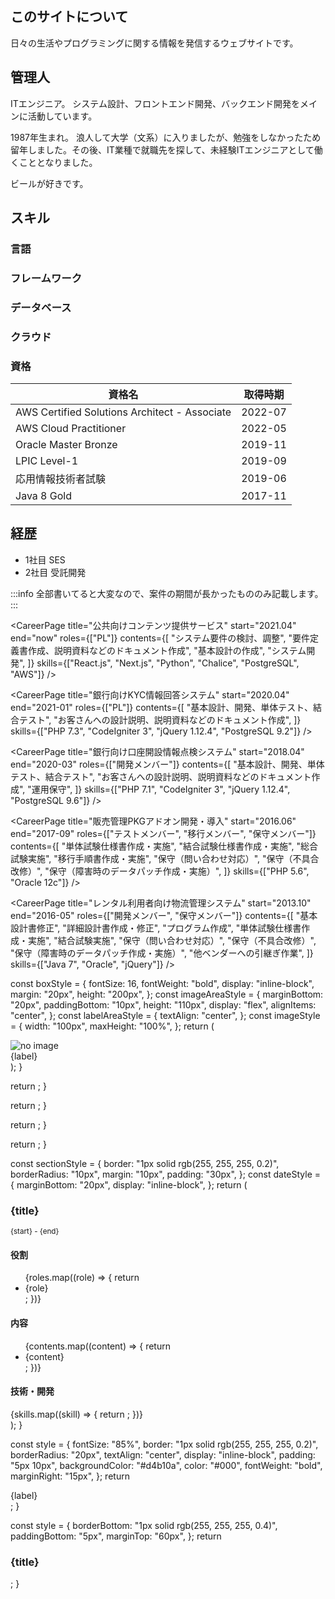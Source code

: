 
## このサイトについて

日々の生活やプログラミングに関する情報を発信するウェブサイトです。

## 管理人

ITエンジニア。
システム設計、フロントエンド開発、バックエンド開発をメインに活動しています。

1987年生まれ。
浪人して大学（文系）に入りましたが、勉強をしなかったため留年しました。その後、IT業種で就職先を探して、未経験ITエンジニアとして働くこととなりました。

ビールが好きです。

## スキル

### 言語

<LanguageLabel label="PHP" imagePath="/img/logo-php.png" />
<LanguageLabel label="Java" imagePath="/img/logo-java.png" />
<LanguageLabel label="Python" imagePath="/img/logo-python.png" />
<LanguageLabel label="HTML" imagePath="/img/logo-html.png" />
<LanguageLabel label="CSS" imagePath="/img/logo-css.png" />
<LanguageLabel label="JavaScript" imagePath="/img/logo-js.png" />

### フレームワーク

<FrameworkLabel label="CodeIgniter" imagePath="/img/logo-codeigniter.png" />
<FrameworkLabel label="Java EE" imagePath="/img/logo-javaee.png" />
<FrameworkLabel label="Spring" imagePath="/img/logo-spring.png" />
<FrameworkLabel label="iBatis" imagePath="/img/logo-ibatis.png" />
<FrameworkLabel label="jQuery" imagePath="/img/logo-jquery.png" />
<FrameworkLabel label="React.js" imagePath="/img/logo-reactjs.png" />
<FrameworkLabel label="Next.js" imagePath="/img/logo-nextjs.webp" />
<FrameworkLabel label="Bootstrap" imagePath="/img/logo-bootstrap.png" />
<FrameworkLabel label="Bulma" imagePath="/img/logo-bulma.webp" />
<FrameworkLabel label="chalice" imagePath="/img/logo-chalice.png" />

### データベース

<DatabaseLabel label="Oracle" imagePath="/img/logo-oracle.png" />
<DatabaseLabel label="PostgresSQL" imagePath="/img/logo-postgresql.png" />

### クラウド

<CloudLabel label="AWS" imagePath="/img/logo-aws.png" />

### 資格

| 資格名                                        | 取得時期 |
| --------------------------------------------- | -------- |
| AWS Certified Solutions Architect - Associate | 2022-07  |
| AWS Cloud Practitioner                        | 2022-05  |
| Oracle Master Bronze                          | 2019-11  |
| LPIC Level-1                                  | 2019-09  |
| 応用情報技術者試験                            | 2019-06  |
| Java 8 Gold                                   | 2017-11  |

## 経歴

- 1社目 SES
- 2社目 受託開発

:::info
全部書いてると大変なので、案件の期間が長かったもののみ記載します。
:::

<CareerSubTitle title="現職 [2018.04 - now]" />

<CareerPage
  title="公共向けコンテンツ提供サービス"
  start="2021.04"
  end="now"
  roles={["PL"]}
  contents={[
    "システム要件の検討、調整",
    "要件定義書作成、説明資料などのドキュメント作成",
    "基本設計の作成",
    "システム開発",
  ]}
  skills={["React.js", "Next.js", "Python", "Chalice", "PostgreSQL", "AWS"]}
/>

<CareerPage
  title="銀行向けKYC情報回答システム"
  start="2020.04"
  end="2021-01"
  roles={["PL"]}
  contents={[
    "基本設計、開発、単体テスト、結合テスト",
    "お客さんへの設計説明、説明資料などのドキュメント作成",
  ]}
  skills={["PHP 7.3", "CodeIgniter 3", "jQuery 1.12.4", "PostgreSQL 9.2"]}
/>

<CareerPage
  title="銀行向け口座開設情報点検システム"
  start="2018.04"
  end="2020-03"
  roles={["開発メンバー"]}
  contents={[
    "基本設計、開発、単体テスト、結合テスト",
    "お客さんへの設計説明、説明資料などのドキュメント作成",
    "運用保守",
  ]}
  skills={["PHP 7.1", "CodeIgniter 3", "jQuery 1.12.4", "PostgreSQL 9.6"]}
/>

<CareerSubTitle title="前職 [2012.04 - 2018.03]" />

<CareerPage
  title="販売管理PKGアドオン開発・導入"
  start="2016.06"
  end="2017-09"
  roles={["テストメンバー", "移行メンバー", "保守メンバー"]}
  contents={[
    "単体試験仕様書作成・実施",
    "結合試験仕様書作成・実施",
    "総合試験実施",
    "移行手順書作成・実施",
    "保守（問い合わせ対応）",
    "保守（不具合改修）",
    "保守（障害時のデータパッチ作成・実施）",
  ]}
  skills={["PHP 5.6", "Oracle 12c"]}
/>

<CareerPage
  title="レンタル利用者向け物流管理システム"
  start="2013.10"
  end="2016-05"
  roles={["開発メンバー", "保守メンバー"]}
  contents={[
    "基本設計書修正",
    "詳細設計書作成・修正",
    "プログラム作成",
    "単体試験仕様書作成・実施",
    "結合試験実施",
    "保守（問い合わせ対応）",
    "保守（不具合改修）",
    "保守（障害時のデータパッチ作成・実施）",
    "他ベンダーへの引継ぎ作業",
  ]}
  skills={["Java 7", "Oracle", "jQuery"]}
/>

  const boxStyle = {
    fontSize: 16,
    fontWeight: "bold",
    display: "inline-block",
    margin: "20px",
    height: "200px",
  };
  const imageAreaStyle = {
    marginBottom: "20px",
    paddingBottom: "10px",
    height: "110px",
    display: "flex",
    alignItems: "center",
  };
  const labelAreaStyle = {
    textAlign: "center",
  };
  const imageStyle = {
    width: "100px",
    maxHeight: "100%",
  };
  return (
    <div style={boxStyle}>
      <div style={imageAreaStyle}>
        <img src={imagePath} alt="no image" style={imageStyle} />
      </div>
      <div style={labelAreaStyle}>{label}</div>
    </div>
  );
}

  return <BasicLabel label={label} imagePath={imagePath} />;
}

  return <BasicLabel label={label} imagePath={imagePath} />;
}

  return <BasicLabel label={label} imagePath={imagePath} />;
}

  return <BasicLabel label={label} imagePath={imagePath} />;
}

  const sectionStyle = {
    border: "1px solid rgb(255, 255, 255, 0.2)",
    borderRadius: "10px",
    margin: "10px",
    padding: "30px",
  };
  const dateStyle = {
    marginBottom: "20px",
    display: "inline-block",
  };
  return (
    <section style={sectionStyle}>
      <h3 id={title}>{title}</h3>
      <small style={dateStyle}>
        {start} - {end}
      </small>
      <h4>役割</h4>
      <ul>
        {roles.map((role) => {
          return <li key={role}>{role}</li>;
        })}
      </ul>
      <h4>内容</h4>
      <ul>
        {contents.map((content) => {
          return <li key={content}>{content}</li>;
        })}
      </ul>
      <h4>技術・開発</h4>
      {skills.map((skill) => {
        return <CareerSkill key={skill} label={skill} />;
      })}
    </section>
  );
}

  const style = {
    fontSize: "85%",
    border: "1px solid rgb(255, 255, 255, 0.2)",
    borderRadius: "20px",
    textAlign: "center",
    display: "inline-block",
    padding: "5px 10px",
    backgroundColor: "#d4b10a",
    color: "#000",
    fontWeight: "bold",
    marginRight: "15px",
  };
  return <div style={style}>{label}</div>;
}

  const style = {
    borderBottom: "1px solid rgb(255, 255, 255, 0.4)",
    paddingBottom: "5px",
    marginTop: "60px",
  };
  return <h3 style={style}>{title}</h3>;
}
